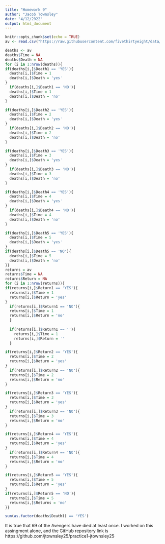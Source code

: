 ```yaml
---
title: "Homework 9"
author: "Jacob Townsley"
date: "4/12/2022"
output: html_document
---
```


```r
knitr::opts_chunk$set(echo = TRUE)
av <- read.csv("https://raw.githubusercontent.com/fivethirtyeight/data/master/avengers/avengers.csv", stringsAsFactors = FALSE)
```

```r
deaths <- av
deaths$Time = NA
deaths$Death = NA
for (i in 1:nrow(deaths)){
if(deaths[i,]$Death1 == 'YES'){
  deaths[i,]$Time = 1
  deaths[i,]$Death = 'yes'
} 
  if(deaths[i,]$Death1 == 'NO'){
  deaths[i,]$Time = 1
  deaths[i,]$Death = 'no'
}

if(deaths[i,]$Death2 == 'YES'){
  deaths[i,]$Time = 2
  deaths[i,]$Death = 'yes'
}
  if(deaths[i,]$Death2 == 'NO'){
  deaths[i,]$Time = 2
  deaths[i,]$Death = 'no'
}

if(deaths[i,]$Death3 == 'YES'){
  deaths[i,]$Time = 3
  deaths[i,]$Death = 'yes'
}
  if(deaths[i,]$Death3 == 'NO'){
  deaths[i,]$Time = 3
  deaths[i,]$Death = 'no'
}

if(deaths[i,]$Death4 == 'YES'){
  deaths[i,]$Time = 4
  deaths[i,]$Death = 'yes'
}
  if(deaths[i,]$Death4 == 'NO'){
  deaths[i,]$Time = 4
  deaths[i,]$Death = 'no'
}

if(deaths[i,]$Death5 == 'YES'){
  deaths[i,]$Time = 5
  deaths[i,]$Death = 'yes'
} 
if(deaths[i,]$Death5 == 'NO'){
  deaths[i,]$Time = 5
  deaths[i,]$Death = 'no'
}}
returns = av
returns$Time = NA
returns$Return = NA
for (i in 1:nrow(returns)){
if(returns[i,]$Return1 == 'YES'){
  returns[i,]$Time = 1
  returns[i,]$Return = 'yes'
} 
  if(returns[i,]$Return1 == 'NO'){
  returns[i,]$Time = 1
  returns[i,]$Return = 'no'
  }
  
  if(returns[i,]$Return1 == ''){
    returns[i,]$Time = 1
    returns[i,]$Return = ''
  }

if(returns[i,]$Return2 == 'YES'){
  returns[i,]$Time = 2
  returns[i,]$Return = 'yes'
}
  if(returns[i,]$Return2 == 'NO'){
  returns[i,]$Time = 2
  returns[i,]$Return = 'no'
}

if(returns[i,]$Return3 == 'YES'){
  returns[i,]$Time = 3
  returns[i,]$Return = 'yes'
}
  if(returns[i,]$Return3 == 'NO'){
  returns[i,]$Time = 3
  returns[i,]$Return = 'no'
}

if(returns[i,]$Return4 == 'YES'){
  returns[i,]$Time = 4
  returns[i,]$Return = 'yes'
}
  if(returns[i,]$Return4 == 'NO'){
  returns[i,]$Time = 4
  returns[i,]$Return = 'no'
}

if(returns[i,]$Return5 == 'YES'){
  returns[i,]$Time = 5
  returns[i,]$Return = 'yes'
} 
if(returns[i,]$Return5 == 'NO'){
  returns[i,]$Time = 5
  returns[i,]$Returns = 'no'
}}
```

```r
sum(as.factor(deaths$Death1) == 'YES')
```

It is true that 69 of the Avengers have died at least once. I worked on this assingment alone, and the GitHub repository link is https://github.com/jtownsley25/practice1-jtownsley25







